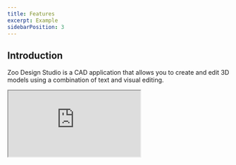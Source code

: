 ```yaml
---
title: Features
excerpt: Example
sidebarPosition: 3
---
```


## Introduction

Zoo Design Studio is a CAD application that allows you to create and edit 3D models using a combination of text and visual editing.

<div style={{ maxWidth: '800px', margin: '0 auto' }}>
    <div
        style={{ position: 'relative', width: '100%', paddingBottom: '56.25%' }}
    >
        <iframe
            src="https://www.youtube.com/embed/giU5sSwf6sU"
            allowfullscreen="allowfullscreen"
            mozallowfullscreen="mozallowfullscreen"
            msallowfullscreen="msallowfullscreen"
            oallowfullscreen="oallowfullscreen"
            webkitallowfullscreen="webkitallowfullscreen"
            style={{
                position: 'absolute',
                top: 0,
                left: 0,
                width: '100%',
                height: '100%',
            }}
        />
    </div>
</div>
